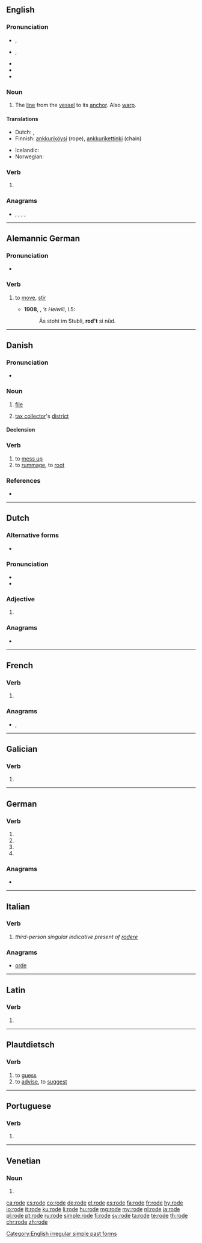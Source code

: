 {{also|Rode|rodé|rôdé|rôde|röde|røde}}
==English==

===Pronunciation===
* {{a|UK}} {{enPR|rōd}}, {{IPA|/ˈɹəʊd/|lang=en}}
* {{a|US}} {{enPR|rōd}}, {{IPA|/ˈɹoʊd/|lang=en}}
* {{audio|en-us-rode.ogg|Audio (US)|lang=en}}
* {{rhymes|əʊd|lang=en}}
* {{homophones|lang=en|road|rowed}}

===Noun===
{{en-noun}}

# {{lb|en|nautical}} The [[line]] from the [[vessel]] to its [[anchor]]. Also [[warp]].

====Translations====
{{trans-top|The line from the vessel to its anchor}}
* Dutch: {{t+|nl|reed}}, {{t+|nl|reden}}
* Finnish: [[ankkuriköysi]] (rope), [[ankkurikettinki]] (chain)
{{trans-mid}}
* Icelandic: {{t+|is|reið}}
* Norwegian: {{t+|no|red}}
{{trans-bottom}}

===Verb===
{{head|en|verb form}}

# {{en-simple past of|ride}}

===Anagrams===
* {{l|en|dero}}, {{l|en|doer}}, {{l|en|EDRO}}, {{l|en|Oder}}, {{l|en|redo}}

[[Category:English irregular simple past forms]]

----

==Alemannic German==

===Pronunciation===
* {{a|Zurich}} {{IPA|/ˈrodə/|lang=gsw}}

===Verb===
{{gsw-verb|rodt|grodt}}

# {{lb|gsw|transitive|reflexive}} to [[move]], [[stir]]
#*'''1908''', {{w|Meinrad Lienert}}, ''’s Heiwili'', I.5:
#*:Äs stoht im Stubli, '''rod't''' si nüd.

----

==Danish==
{{wikipedia|lang=da}}

===Pronunciation===
* {{IPA|/roːdə/|[ˈʁoːðə]|lang=da}}

===Noun===
{{da-noun|n|r}}

# {{lb|da|military}} [[file]]
# [[tax collector]]'s [[district]]

====Declension====
{{da-noun-infl|n|r}}

===Verb===
{{da-verb|rod|rode|roder|rodede|har|rodet}}

# to [[mess up]] {{gloss|make a physical mess of}}
# to [[rummage]], to [[root]]

===References===
* {{R:DDO}}

----

==Dutch==

===Alternative forms===
* {{l|nl|rooie}}

===Pronunciation===
* {{IPA|/ˈroː.də/|lang=nl}}
* {{audio|Nl-rode.ogg|Audio|lang=nl}}

===Adjective===
{{nl-adj-form}}

# {{nl-adj form of|infl|rood}}

===Anagrams===
* {{l|nl|orde}}

----

==French==

===Verb===
{{fr-verb-form}}

# {{inflection of|roder||1|and|3|s|pres|ind|;|1|and|3|s|pres|sub|;|2|s|imp|lang=fr}}

===Anagrams===
* {{l|fr|dore}}, {{l|fr|doré}}

----

==Galician==

===Verb===
{{gl-verb-form}}

# {{inflection of|rodar||lang=gl|1|and|3|s|pres|sub}}

----

==German==

===Verb===
{{head|de|verb form}}

# {{de-verb form of|roden|1|s|g}}
# {{de-verb form of|roden|1|s|k1}}
# {{de-verb form of|roden|3|s|k1}}
# {{de-verb form of|roden|i|s}}

===Anagrams===
* {{l|de|oder}}

----

==Italian==

===Verb===
{{head|it|verb form}}

# ''third-person singular indicative present of [[rodere]]''

===Anagrams===
* [[orde#Italian|orde]]

----

==Latin==

===Verb===
{{la-verb-form|rōde}}

# {{inflection of|rōdō||2|s|pres|actv|impr|lang=la}}

----

==Plautdietsch==

===Verb===
{{head|pdt|verb}}

# to [[guess]]
# to [[advise]], to [[suggest]]

----

==Portuguese==

===Verb===
{{pt-verb-form}}

# {{pt-verb-form-of|rodar}}

----

==Venetian==

===Noun===
{{head|vec|noun plural form}}

# {{plural of|roda|lang=vec}}

[[ca:rode]]
[[cs:rode]]
[[co:rode]]
[[de:rode]]
[[el:rode]]
[[es:rode]]
[[fa:rode]]
[[fr:rode]]
[[hy:rode]]
[[io:rode]]
[[it:rode]]
[[ku:rode]]
[[li:rode]]
[[hu:rode]]
[[mg:rode]]
[[my:rode]]
[[nl:rode]]
[[ja:rode]]
[[pl:rode]]
[[pt:rode]]
[[ru:rode]]
[[simple:rode]]
[[fi:rode]]
[[sv:rode]]
[[ta:rode]]
[[te:rode]]
[[th:rode]]
[[chr:rode]]
[[zh:rode]]